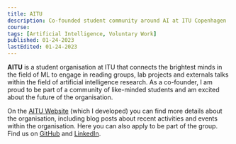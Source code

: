 ```yaml
---
title: AITU
description: Co-founded student community around AI at ITU Copenhagen
course:
tags: [Artificial Intelligence, Voluntary Work]
published: 01-24-2023
lastEdited: 01-24-2023
---
```


**AITU** is a student organisation at ITU that connects the brightest minds in the field of ML to engage in reading groups, lab projects and externals talks within the field of artificial intelligence research.
As a co-founder, I am proud to be part of a community of like-minded students and am excited about the future of the organisation.

On the [AITU Website](https://www.aitu.group) (which I developed) you can find more details about the organisation, including blog posts about recent activities and events within the organisation. Here you can also apply to be part of the group. Find us on [GitHub](https://www.github.com/aitu-dk) and [LinkedIn](https://www.linkedin.com/company/aitu-dk).

